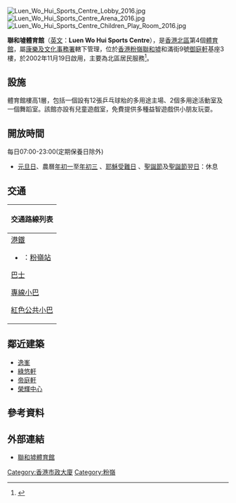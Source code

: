 [[File:Luen_Wo_Hui_Sports_Centre_Lobby_2016.jpg|thumb]]
[[File:Luen_Wo_Hui_Sports_Centre_Arena_2016.jpg|thumb]]
[[File:Luen_Wo_Hui_Sports_Centre_Children_Play_Room_2016.jpg|thumb]]

'''聯和墟體育館'''（[[英文|英文]]：'''Luen Wo Hui Sports Centre'''），是[[香港|香港]][[北區_(香港)|北區]]第4個[[體育館|體育館]]，屬[[康樂及文化事務署|康樂及文化事務署]]轄下管理，位於[[香港|香港]][[粉嶺|粉嶺]][[聯和墟|聯和墟]]和滿街9號[[御庭軒|御庭軒]]基座3樓，於2002年11月19日啟用，主要為北區居民服務<ref>{{Cite web |url=http://www.info.gov.hk/gia/general/200303/22/0322096.htm |title=聯和墟體育館及粉嶺公共圖書館正式開幕　提供完善康樂文化服務 2003-03-22 |accessdate=2016-04-28 |archive-date=2015-12-20 |archive-url=https://web.archive.org/web/20151220012451/http://www.info.gov.hk/gia/general/200303/22/0322096.htm |dead-url=yes }}</ref>。

==設施==
體育館樓高1層，包括一個設有12張乒乓球枱的多用途主場、2個多用途活動室及一個舞蹈室。該館亦設有兒童遊戲室，免費提供多種益智遊戲供小朋友玩耍。

== 開放時間 ==
{{UTC+8}}
每日07:00-23:00(定期保養日除外)
*[[元旦日|元旦日]]、農曆[[年初一|年初一]]至[[年初三|年初三]] 、[[耶穌受難日|耶穌受難日]] 、[[聖誕節|聖誕節]]及[[聖誕節翌日|聖誕節翌日]]：休息

== 交通 ==
{| class="mw-collapsible mw-collapsed wikitable" style="background:white; margin: 0 auto; width: auto;" 
! 交通路線列表
|-
|
;[[港鐵|港鐵]]
*{{港鐵路線標誌|EAL}}：[[粉嶺站|粉嶺站]]
;[[香港巴士|巴士]]
{{九龍新界巴士簡單列表|70K|73B|78K|79K|261|270C|270D|270S|277X|278A|278K|279A|279B|279X|N78}}{{過海隧道巴士簡單列表|373|673|673P|978A|N373}}{{大嶼山巴士簡單列表|A43|A43P|N42A}}
;[[香港小巴|專線小巴]]
{{新界專線小巴簡單列表|52A|52B|52K|54A|55K|56A|56B|56C|56K|501A|501K}}
;[[香港小巴|紅色公共小巴]]
|}

== 鄰近建築 ==
* [[逸峯|逸峯]]
* [[綠悠軒|綠悠軒]]
* [[帝庭軒|帝庭軒]]
* [[榮輝中心|榮輝中心]]

==參考資料==
{{Reflist}}

== 外部連結 ==
* [http://www.lcsd.gov.hk/tc/facilities/facilitieslist/facilities.php?fid=297 聯和墟體育館] {{Wayback|url=http://www.lcsd.gov.hk/tc/facilities/facilitieslist/facilities.php?fid=297 |date=20180705232951 }}

{{香港室內體育場館}}

[[Category:香港市政大廈|Category:香港市政大廈]]
[[Category:粉嶺|Category:粉嶺]]